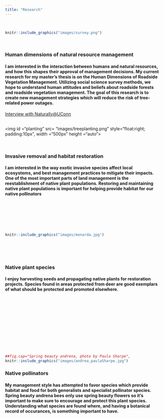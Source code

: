 ```yaml
---
title: "Research"
---
```

<br>
```r
knitr::include_graphics("images/survey.png")
```
<br>

### Human dimensions of natural resource management
#### I am interested in the interaction between humans and natural resources, and how this shapes their approval of management decisions. My current research for my master's thesis is on the Human Dimensions of Roadside Vegetation Management. Utilizing social science survey methods, we hope to understand human attitudes and beliefs about roadside forests and roadside vegetation management. The goal of this research is to create new management strategies which will reduce the risk of tree-related power outages.

[Interview with Naturally@UConn](https://naturally.uconn.edu/2019/06/26/meet-graduate-student-steven-difalco/#)

<br>
<img id ="planting" src= "images/treeplanting.png" style="float:right; padding:10px", width ="500px" height ="auto">

<br>

### Invasive removal and habitat restoration
#### I am interested in the way exotic invasive species affect local ecosystems, and best management practices to mitigate their impacts. One of the most important parts of land management is the reestablishment of native plant populations. Restoring and maintaining native plant populations is important for helping provide habitat for our native pollinators

<br><br><br><br><br>
```r
knitr::include_graphics("images/monarda.jpg")
```
<br><br><br>

### Native plant species
#### I enjoy harvesting seeds and propagating native plants for restoration projects. Species found in areas protected from deer are good exemplars of what should be protected and promoted elsewhere.

<br><br><br><br><br><br><br><br><br><br>
```r
##fig.cap="Spring beauty andrena, photo by Paula Sharpe",
knitr::include_graphics("images/andrea_paulaSharpe.jpg")

```

### Native pollinators
#### My management style has attempted to favor species which provide habitat and food for both generalists and specialist pollinator species. Spring beauty andrena bees only use spring beauty flowers so it's important to make sure to encourage and protect this plant species. Understanding what species are found where, and having a botanical record of occurances, is something important to have.
